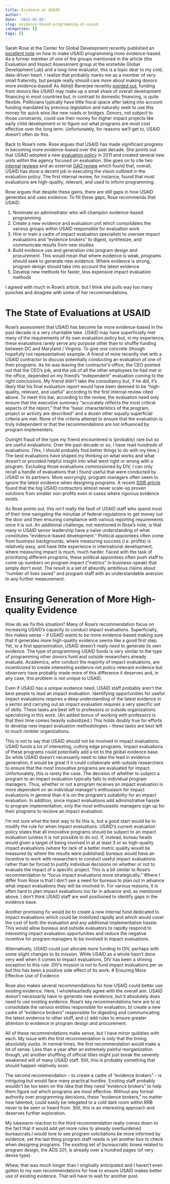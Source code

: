 ---
title: Evidence at USAID
author: ''
date: '2021-01-02'
slug: evidence-based-programming-at-usaid
categories: []
tags: []
---

Sarah Rose at the Center for Global Development recently published an [excellent note](https://www.cgdev.org/sites/default/files/establishing-usaid-as-an-evidence-leader.pdf) on how to make USAID programming more evidence-based. As a former member of one of the groups mentioned in the article (the Evaluation and Impact Assessment group at the erstwhile Global Development Lab) and a long-time evaluator, this is a topic dear to my cold, data-driven heart. I realize that probably marks me as a member of very small fraternity, but people really should care more about making donors more evidence-based! As Abhijit Banerjee recently [pointed out](https://www.npr.org/transcripts/909351607), funding from donors like USAID may make up a small share of overall development financing in most countries but, in contrast to domestic financing, is quite flexible. Politicians typically have little fiscal space after taking into account funding mandated by previous legislation and naturally seek to use this money for quick wins like new roads or bridges. Donors, not subject to those constraints, could use their money for higher impact projects like early child development or to figure out what programs are most cost effective over the long term. Unfortunately, for reasons we'll get to, USAID doesn't often do this.

Back to Rose's note. Rose argues that USAID has made significant progress in becoming more evidence-based over the past decade. She points out that USAID adopted a new [evaluation policy](https://www.usaid.gov/evaluation/policy) in 2011 and created several new units within the agency focused on evaluation. She goes on to cite two [internal](https://www.usaid.gov/sites/default/files/documents/1870/Meta-Evaluation%20of%20Quality%20and%20Coverage%20of%20USAID%20Evaluations%202009-2012.pdf) [reviews](https://pdf.usaid.gov/pdf_docs/pa00kxvt.pdf) and an external [GAO review](https://www.gao.gov/assets/690/683157.pdf) which found that, overall, USAID has done a decent job in executing the vision outlined in the evaluation policy. The first internal review, for instance, found that most evaluations are high-quality, relevant, and used to inform programming.

Rose argues that despite these gains, there are still gaps in how USAID generates and uses evidence. To fill these gaps, Rose recommends that USAID:

1.  Nominate an administrator who will champion evidence-based programming
2.  Create a new evidence and evaluation unit which consolidates the various groups within USAID responsible for evaluation work
3.  Hire or train a cadre of impact evaluation specialists to oversee impact evaluations and "evidence brokers" to digest, synthesize, and communicate results from new studies
4.  Build evidence use and generation into program design and procurement. This would mean that where evidence is weak, programs should seek to generate new evidence. Where evidence is strong, program design should take into account the latest evidence
5.  Develop new methods for faster, less expensive impact evaluation methods

I agreed with much in Rose's article, but I think she pulls way too many punches and disagree with some of her recommendations.

# The State of Evaluations at USAID

Rose's assessment that USAID has become far more evidence-based in the past decade is a very charitable take. USAID may have superficially met many of the requirements of its own evaluation policy but, in my experience, these evaluations rarely serve any purpose other than to shuffle funding between DC and Maryland / Virginia. To give one concrete (though hopefully not representative) example: A friend of mine recently met with a USAID contractor to discuss potentially conducting an evaluation of one of their programs. As he was leaving the contractor's office, the CEO pointed out that the CEO's job, and the job of all the other employees he had met in the office, depended on my friend's "independent" evaluation coming to the right conclusions. My friend didn't take the consultancy but, if he did, it's likely that his final evaluation report would have been deemed to be "high-quality, relevant, and useful" according to the first internal review cited above. To meet this bar, according to the review, the evaluation need only ensure that the executive summary "accurately reflects the most critical aspects of the report," that the "basic characteristics of the program, project or activity are described" and a dozen other equally superficial criteria are met. None of the criteria attempt to ensure that the evaluation is truly independent or that the recommendations are not influenced by program implementers.

Outright fraud of the type my friend encountered is (probably) rare but so are useful evaluations. Over the past decade or so, I have read hundreds of evaluations. (Yes, I should probably find better things to do with my time.) The best evaluations have shaped my thinking on what works and what doesn't or provided helpful insight into what went right or wrong with a program. Excluding those evaluations commissioned by DIV, I can only recall a handle of evaluations that I found useful that were conducted by USAID or its partners. More worryingly, program managers often seem to ignore the latest evidence when designing programs. A recent [SSIR article](https://ssir.org/articles/entry/nowhere_to_grow) found that the big USAID contractors almost never scale-up proven solutions from smaller non-profits even in cases where rigorous evidence exists.

As Rose points out, this isn't really the fault of USAID staff who spend most of their time navigating the minutiae of federal regulations to get money out the door and then ensuring compliance with various reporting requirements once it is out. An additional challenge, not mentioned in Rose's note, is that many in USAID senior leadership have a naïve understanding of what constitutes "evidence-based development." Political appointees often come from business backgrounds, where measuring success (i.e. profits) is relatively easy, and have little experience in international development, where measuring impact is much, much harder. Faced with the task of prioritizing different programs, these political appointees often push staff to come up numbers on program impact ("metrics" in business-speak) that simply don't exist. The result is a set of absurdly ambitious claims about "number of lives saved" and program staff with an understandable aversion to any further measurement.

# Ensuring Generation of More High-quality Evidence

How do we fix this situation? Many of Rose's recommendation focus on increasing USAID's capacity to conduct impact evaluations. Superficially, this makes sense -- if USAID wants to be more evidence-based making sure that it generates more high-quality evidence seems like a good first step. Yet, to a first approximation, USAID doesn't really *need* to generate its own evidence. The type of programming USAID funds is very similar to the type of programming other donors fund and outside researchers already evaluate. Academics, who conduct the majority of impact evaluations, are incentivized to create interesting evidence not policy-relevant evidence but observers have probably made more of this difference it deserves and, in any case, this problem is not unique to USAID.

Even if USAID has a unique evidence need, USAID staff probably aren't the best people to lead an impact evaluation. Identifying opportunities for useful impact evaluations requires a deep understanding of the latest evidence in a sector and carrying out an impact evaluation requires a very specific set of skills. These tasks are best left to professors or outside organizations specializing in this work. (An added bonus of working with professors is that their time comes heavily subsidized.) This holds doubly true for efforts to develop new impact evaluation methodologies -- these tasks are best left to much nimbler organizations.

This is not to say that USAID should not be involved in impact evaluations. USAID funds a lot of interesting, cutting edge programs. Impact evaluations of these programs could potentially add a lot to the global evidence base. So while USAID doesn't necessarily need to take the lead in evidence generation, it would be great if it could collaborate with outside researchers to ensure that the most innovative programs are evaluated for impact. Unfortunately, this is rarely the case. The decision of whether to subject a program to an impact evaluation typically falls to individual program managers. Thus, whether or not a program receives an impact evaluation is more dependent on an individual manager's enthusiasm for impact evaluations in general than it is on the program's suitability for an impact evaluation. In addition, since impact evaluations add administrative hassle to program implementation, only the most enthusiastic managers sign up for their programs to receive an impact evaluation.

I'm not sure what the best way to fix this is, but a good start would be to modify the rule for when impact evaluations. USAID's current evaluation policy states that all innovative programs should be subject to an impact evaluation (unless it is not possible to do so). If, instead, bureau heads would given a target of being involved in at at least 3 or so high-quality impact evaluations (where for lack of a better metric quality would be measured by where the results were published) bureaus would have an incentive to work with researchers to conduct useful impact evaluations rather than be forced to justify individual decisions on whether or not to evaluate the impact of a specific project. This is a bit similar to Rose's recommendation to "focus impact evaluations more strategically."  Where I differ from Rose is that I don't see a need for bureaus to plan out in advance what impact evaluations they will be involved in. For various reasons, it is often hard to plan impact evaluations too far in advance and, as mentioned above, I don't think USAID staff are well positioned to identify gaps in the evidence base.

Another promising fix would be to create a new internal fund dedicated to impact evaluations which could be mobilized rapidly and which would cover the cost of both the evaluation and any additional implementation hassle. This would allow bureaus and outside evaluators to rapidly respond to interesting impact evaluation opportunities and reduce the negative incentive for program managers to be involved in impact evaluations.

Alternatively, USAID could just allocate more funding to DIV, perhaps with some slight changes to its mission. While USAID as a whole hasn't done very well when it comes to impact evaluations, DIV has been a shining exception to this rule. DIV's mission is not to fund impact evaluations per se but this has been a positive side effect of its work. 
# Ensuring More Effective Use of Evidence

Rose also makes several recommendations for how USAID could better use existing evidence. Here, I wholeheartedly agree with the overall aim. USAID doesn't necessarily have to generate new evidence, but it absolutely does need to *use* existing evidence. Rose's key recommendations here are to a) consolidate the various entities responsible for evaluation, b) create a new cadre of "evidence brokers" responsible for digesting and communicating the latest evidence to other stuff, and c) add rules to ensure greater attention to evidence in program design and procurement.

All of these recommendations make sense, but I have minor quibbles with each. My issue with the first recommendation is only that the timing absolutely sucks. In normal times, the first recommendation would make a lot of sense. Less than a year after an extremely painful reorganization though, yet another shuffling of official titles might just break the severely weakened will of many USAID staff. Still, this is probably something that should happen relatively soon.

The second recommendation -- to create a cadre of "evidence brokers" -- is intriguing but would face many practical hurdles. Existing staff probably wouldn't be too keen on the idea that they need "evidence brokers" to help them figure out which programs are most effective. Without any formal authority over programming decisions, these "evidence brokers," no matter how talented, could easily be relegated to a cold dark room within RRB never to be seen or heard from. Still, this is an interesting approach and deserves further exploration.

My lukewarm reaction to the third recommendation really comes down to the fact that it would add yet more rules to already overburdened bureaucrats.I would love to see program solicitations be more informed by evidence, yet the last thing program staff needs is yet another box to check when designing programs. The existing set of bureaucratic boxes related to program design, the ADS 201, is already over a hundred pages (of very dense type).

Whew, that was much longer than I originally anticipated and I haven't even gotten to my own recommendations for how to ensure USAID makes better use of existing evidence. That will have to wait for another post.